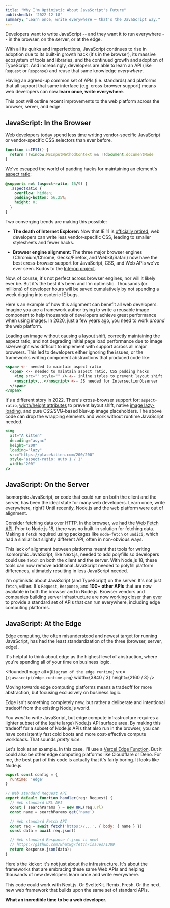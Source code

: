 ```yaml
---
title: "Why I'm Optimistic About JavaScript's Future"
publishedAt: '2022-12-18'
summary: "Learn once, write everywhere – that's the JavaScript way."
---
```


Developers want to write JavaScript -- and they want it to run everywhere -- in the browser, on the server, or at the edge.

With all its quirks and imperfections, JavaScript continues to rise in adoption due to its built-in growth hack (it's in the browser), its massive ecosystem of tools and libraries, and the continued growth and adoption of TypeScript. And increasingly, developers are able to learn an API (like `Request` or `Response`) and reuse that same knowledge _everywhere_.

Having an agreed-up common set of APIs (i.e. standards) and platforms that all support that same interface (e.g. cross-browser support) means web developers can now **learn once, write everywhere**.

This post will outline recent improvements to the web platform across the browser, server, and edge.

## JavaScript: In the Browser

Web developers today spend less time writing vendor-specific JavaScript or vendor-specific CSS selectors than ever before.

```jsx
function isIE11() {
  return !!window.MSInputMethodContext && !!document.documentMode
}
```

We've escaped the world of padding hacks for maintaining an element's [aspect ratio](https://developer.mozilla.org/en-US/docs/Web/CSS/aspect-ratio):

```css
@supports not (aspect-ratio: 16/9) {
  .aspectRatio {
    overflow: hidden;
    padding-bottom: 56.25%;
    height: 0;
  }
}
```

Two converging trends are making this possible:

- **The death of Internet Explorer:** Now that IE 11 is [officially retired](https://www.bleepingcomputer.com/news/microsoft/microsoft-edge-update-will-disable-internet-explorer-in-february/), web developers can write less vendor-specific CSS, leading to smaller stylesheets and fewer hacks.

- **Browser engine alignment:** The three major browser engines (Chromium/Chrome, Gecko/Firefox, and Webkit/Safari) now have the best cross-browser support for JavaScript, CSS, and Web APIs we've ever seen. Kudos to the [Interop project](https://web.dev/interop-2022/).

Now, of course, it's not perfect across browser engines, nor will it likely ever be. But it's the best it's been and I'm optimistic. Thousands (or millions) of developer hours will be saved cumulatively by not spending a week digging into esoteric IE bugs.

Here's an example of how this alignment can benefit all web developers. Imagine you are a framework author trying to write a reusable image component to help thousands of developers achieve great performance when using images. In 2020, just a few years ago, you need to work _around_ the web platform.

Loading an image without causing a [layout shift](https://web.dev/cls/), correctly maintaining the aspect ratio, and not degrading initial page load performance due to image size/weight was difficult to implement with support across all major browsers. This led to developers either ignoring the issues, or the frameworks writing component abstractions that produced code like:

```jsx
<span> <-- needed to maintain aspect ratio
  <span> <-- needed to maintain aspect ratio, CSS padding hacks
    <img src="" style="" /> <-- inline styles to prevent layout shift
    <noscript>...</noscript> <-- JS needed for IntersectionObserver
  </span>
</span>
```

It's a different story in 2022. There's cross-browser support for: `aspect-ratio`, [width/height attributes](https://web.dev/optimize-cls/) to prevent layout shift, native [image lazy-loading](https://developer.mozilla.org/en-US/docs/Web/Performance/Lazy_loading), and pure CSS/SVG-based blur-up image placeholders. The above code can drop the wrapping elements and work without runtime JavaScript needed.

```jsx
<img
  alt="A kitten"
  decoding="async"
  height="200"
  loading="lazy"
  src="https://placekitten.com/200/200"
  style="aspect-ratio: auto 1 / 1"
  width="200"
/>
```

## JavaScript: On the Server

Isomorphic JavaScript, or code that could run on both the client and the server, has been the ideal state for many web developers. Learn once, write everywhere, right? Until recently, Node.js and the web platform were out of alignment.

Consider fetching data over HTTP. In the browser, we had the [Web Fetch API](https://developer.mozilla.org/en-US/docs/Web/API/Fetch_API). Prior to Node.js 18, there was no built-in solution for fetching data. Making a `fetch` required using packages like `node-fetch` or `undici`, which had a similar but slightly different API, often in non-obvious ways.

This lack of alignment between platforms meant that tools for writing isomorphic JavaScript, like Next.js, needed to add polyfills so developers could use `fetch` on both the client and the server. With Node.js 18, these tools can now remove additional JavaScript needed to polyfill platform differences, ultimately resulting in less JavaScript needed.

I'm optimistic about JavaScript (and TypeScript) on the server. It's not just `fetch`, either. It's `Request`, `Response`, and **100+ other APIs** that are now available in both the browser and in Node.js. Browser vendors and companies building server infrastructure are now [working closer than ever](https://wintercg.org/) to provide a standard set of APIs that can run everywhere, including edge computing platforms.

## JavaScript: At the Edge

Edge computing, the often misunderstood and newest target for running JavaScript, has had the least standardization of the three (browser, server, edge).

It's helpful to think about edge as the highest level of abstraction, where you're spending all of your time on business logic.

<RoundedImage
  alt={`Diagram of the edge runtime`}
  src={`/javascript/edge-runtime.png`}
  width={3840 / 3}
  height={2160 / 3}
/>

Moving towards edge computing platforms means a tradeoff for more abstraction, but focusing exclusively on business logic.

Edge isn't something completely new, but rather a deliberate and intentional tradeoff from the existing Node.js world.

You _want_ to write JavaScript, but edge compute infrastructure requires a lighter subset of the (quite large) Node.js API surface area. By making this tradeoff for a subset of Node.js APIs that also run in the browser, you can have consistently fast cold boots and more cost-effective compute workloads. That sounds _pretty nice_.

Let's look at an example. In this case, I'll use a [Vercel Edge Function](https://vercel.com/blog/edge-functions-generally-available). But it could also be other edge computing platforms like Cloudflare or Deno. For me, the best part of this code is actually that it's fairly boring. It looks like Node.js.

```jsx
export const config = {
  runtime: 'edge'
}

// Web standard Request API
export default function handler(req: Request) {
  // Web standard URL API
  const { searchParams } = new URL(req.url)
  const name = searchParams.get('name')

  // Web standard Fetch API
  const req = await fetch('https://...', { body: { name } })
  const data = await req.json()

  // Web standard Response (.json is new)
  // https://github.com/whatwg/fetch/issues/1389
  return Response.json(data);
}
```

Here's the kicker: it's not just about the infrastructure. It's about the frameworks that are embracing these same Web APIs and helping thousands of new developers learn once and write everywhere.

This code could work with Next.js. Or SvelteKit. Remix. Fresh. Or the next, new web framework that builds upon the same set of standard APIs.

**What an incredible time to be a web developer.**
